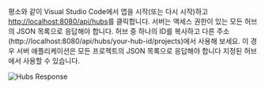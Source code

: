 평소와 같이 Visual Studio Code에서 앱을 시작(또는 다시 시작)하고
[http://localhost:8080/api/hubs](http://localhost:8080/api/hubs)를 클릭합니다.
서버는 액세스 권한이 있는 모든 허브의 JSON 목록으로 응답해야 합니다.
허브 중 하나의 ID를 복사하고 다른 주소(http://localhost:8080/api/hubs/your-hub-id/projects)에서 사용해 보세요.
이 경우 서버 애플리케이션은 모든 프로젝트의 JSON 목록으로 응답해야 합니다
지정된 허브에서 사용할 수 있습니다.

![Hubs Response](./hubs-response.webp)
